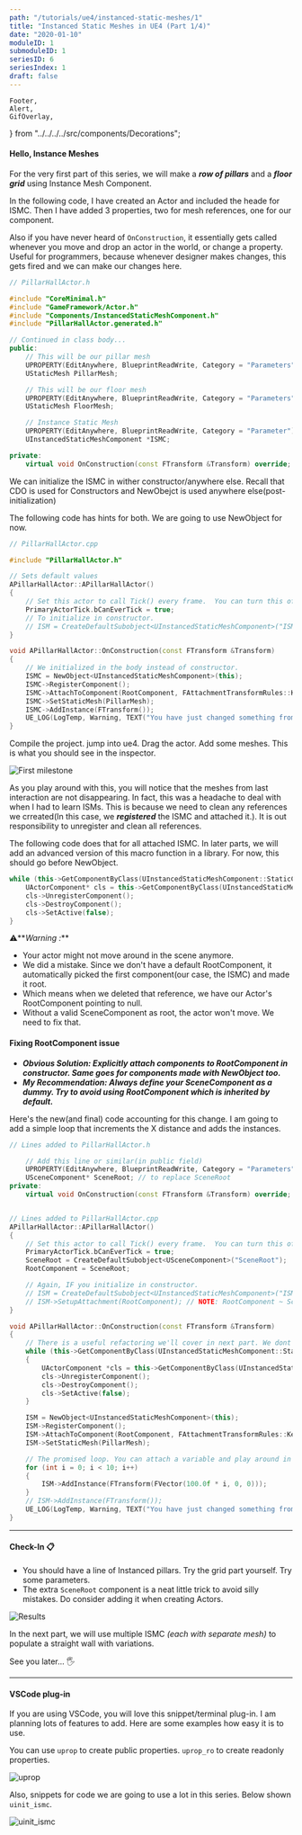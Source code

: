 ```yaml
---
path: "/tutorials/ue4/instanced-static-meshes/1"
title: "Instanced Static Meshes in UE4 (Part 1/4)"
date: "2020-01-10"
moduleID: 1
submoduleID: 1
seriesID: 6
seriesIndex: 1
draft: false
---
```


	Footer,
	Alert,
	GifOverlay,
} from "../../../../src/components/Decorations";

#### Hello, Instance Meshes

For the very first part of this series, we will make a **_row of pillars_** and a **_floor grid_** using Instance Mesh Component.

In the following code, I have created an Actor and included the heade for ISMC.
Then I have added 3 properties, two for mesh references, one for our component.

Also if you have never heard of `OnConstruction`, it essentially gets called whenever you move and drop an actor in the world, or change a property.
Useful for programmers, because whenever designer makes changes, this gets fired and we can make our changes here.

```cpp
// PillarHallActor.h

#include "CoreMinimal.h"
#include "GameFramework/Actor.h"
#include "Components/InstancedStaticMeshComponent.h"
#include "PillarHallActor.generated.h"

// Continued in class body...
public:
	// This will be our pillar mesh
	UPROPERTY(EditAnywhere, BlueprintReadWrite, Category = "Parameters")
	UStaticMesh PillarMesh;

	// This will be our floor mesh
	UPROPERTY(EditAnywhere, BlueprintReadWrite, Category = "Parameters")
	UStaticMesh FloorMesh;

	// Instance Static Mesh
	UPROPERTY(EditAnywhere, BlueprintReadWrite, Category = "Parameter")
	UInstancedStaticMeshComponent *ISMC;

private:
    virtual void OnConstruction(const FTransform &Transform) override;
```

We can initialize the ISMC in wither constructor/anywhere else.
Recall that CDO is used for Constructors and NewObejct is used anywhere else(post-initialization)

The following code has hints for both. We are going to use NewObject for now.

```cpp
// PillarHallActor.cpp

#include "PillarHallActor.h"

// Sets default values
APillarHallActor::APillarHallActor()
{
	// Set this actor to call Tick() every frame.  You can turn this off to improve performance if you don't need it.
	PrimaryActorTick.bCanEverTick = true;
	// To initialize in constructor.
    // ISM = CreateDefaultSubobject<UInstancedStaticMeshComponent>("ISM");
}

void APillarHallActor::OnConstruction(const FTransform &Transform)
{
    // We initialized in the body instead of constructor.
	ISMC = NewObject<UInstancedStaticMeshComponent>(this);
	ISMC->RegisterComponent();
	ISMC->AttachToComponent(RootComponent, FAttachmentTransformRules::KeepRelativeTransform);
	ISMC->SetStaticMesh(PillarMesh);
	ISMC->AddInstance(FTransform());
	UE_LOG(LogTemp, Warning, TEXT("You have just changed something from inspector.")); // Print something to yourself.
}
```

Compile the project. jump into ue4. Drag the actor. Add some meshes. This is what you should see in the inspector.

![First milestone](../../../images/instanced-static-meshes/First_Milestone.png)

As you play around with this, you will notice that the meshes from last interaction are not disappearing. In fact, this was a headache to deal with when I had to learn ISMs.
This is because we need to clean any references we crreated(In this case, we **_registered_** the ISMC and attached it.). It is out responsibility to unregister and clean all references.

The following code does that for all attached ISMC. In later parts, we will add an advanced version of this macro function in a library. For now, this should go before NewObject.

```cpp
while (this->GetComponentByClass(UInstancedStaticMeshComponent::StaticClass()) != NULL) {
	UActorComponent* cls = this->GetComponentByClass(UInstancedStaticMeshComponent::StaticClass());
	cls->UnregisterComponent();
	cls->DestroyComponent();
	cls->SetActive(false);
}
```

⚠️**_Warning :_**

- Your actor might not move around in the scene anymore.
- We did a mistake. Since we don't have a default RootComponent, it automatically picked the first component(our case, the ISMC) and made it root.
- Which means when we deleted that reference, we have our Actor's RootComponent pointing to null.
- Without a valid SceneComponent as root, the actor won't move. We need to fix that.

#### Fixing RootComponent issue

- **_Obvious Solution: Explicitly attach components to RootComponent in constructor. Same goes for components made with NewObject too._**
- **_My Recommendation: Always define your SceneComponent as a dummy. Try to avoid using RootComponent which is inherited by default._**

Here's the new(and final) code accounting for this change. I am going to add a simple loop that increments the X distance and adds the instances.

```cpp
// Lines added to PillarHallActor.h

    // Add this line or similar(in public field)
    UPROPERTY(EditAnywhere, BlueprintReadWrite, Category = "Parameters")
    USceneComponent* SceneRoot; // to replace SceneRoot
private:
    virtual void OnConstruction(const FTransform &Transform) override;


// Lines added to PillarHallActor.cpp
APillarHallActor::APillarHallActor()
{
	// Set this actor to call Tick() every frame.  You can turn this off to improve performance if you don't need it.
	PrimaryActorTick.bCanEverTick = true;
	SceneRoot = CreateDefaultSubobject<USceneComponent>("SceneRoot");
	RootComponent = SceneRoot;

    // Again, IF you initialize in constructor.
    // ISM = CreateDefaultSubobject<UInstancedStaticMeshComponent>("ISM");
	// ISM->SetupAttachment(RootComponent); // NOTE: RootComponent ~ SceneRoot
}

void APillarHallActor::OnConstruction(const FTransform &Transform)
{
    // There is a useful refactoring we'll cover in next part. We dont need all this repetition...
	while (this->GetComponentByClass(UInstancedStaticMeshComponent::StaticClass()) != NULL)
	{
		UActorComponent *cls = this->GetComponentByClass(UInstancedStaticMeshComponent::StaticClass());
		cls->UnregisterComponent();
		cls->DestroyComponent();
		cls->SetActive(false);
	}

	ISM = NewObject<UInstancedStaticMeshComponent>(this);
	ISM->RegisterComponent();
	ISM->AttachToComponent(RootComponent, FAttachmentTransformRules::KeepRelativeTransform);
	ISM->SetStaticMesh(PillarMesh);

    // The promised loop. You can attach a variable and play around in the inspector.
	for (int i = 0; i < 10; i++)
	{
		ISM->AddInstance(FTransform(FVector(100.0f * i, 0, 0)));
	}
	// ISM->AddInstance(FTransform());
	UE_LOG(LogTemp, Warning, TEXT("You have just changed something from inspector."));
}
```

---

#### Check-In 📋

- You should have a line of Instanced pillars. Try the grid part yourself. Try some parameters.
- The extra `SceneRoot` component is a neat little trick to avoid silly mistakes. Do consider adding it when creating Actors.

![Results](../../../images/instanced-static-meshes/Segment1_Results.png)

In the next part, we will use multiple ISMC _(each with separate mesh)_ to populate a straight wall with variations.

See you later... 🖐

---

#### VSCode plug-in

If you are using VSCode, you will love this snippet/terminal plug-in. I am planning lots of features to add.
Here are some examples how easy it is to use.

You can use `uprop` to create public properties. `uprop_ro` to create readonly properties.

![uprop](../../../images/instanced-static-meshes/Promo01.gif)

Also, snippets for code we are going to use a lot in this series. Below shown `uinit_ismc`.

![uinit_ismc](../../../images/instanced-static-meshes/Promo02.gif)
